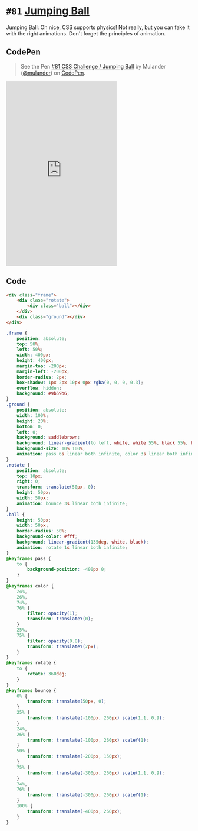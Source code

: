 
<Meta />

# `#81` [Jumping Ball](https://100dayscss.com/days/81/)

Jumping Ball: Oh nice, CSS supports physics! Not really, but you can fake it with the right animations. Don&#x27;t forget the principles of animation.

## CodePen

> See the Pen [#81 CSS Challenge / Jumping Ball](https://codepen.io/mulander/pen/XWogKqW)
by Mulander ([@mulander](https://codepen.io/mulander))
on [CodePen](https://codepen.io).

<iframe
  height="500"
  className="w-full my-10 bg-gray-200"
  scrolling="no"
  title="#81 CSS Challenge / Jumping Ball"
  src="https://codepen.io/mulander/embed/XWogKqW?default-tab=html%2Cresult"
  frameBorder="no"
  loading="lazy"
  allowtransparency="true"
  allowFullScreen={true}
>

</iframe>

## Code

```html
<div class="frame">
	<div class="rotate">
		<div class="ball"></div>
	</div>
	<div class="ground"></div>
</div>
```

```css
.frame {
	position: absolute;
	top: 50%;
	left: 50%;
	width: 400px;
	height: 400px;
	margin-top: -200px;
	margin-left: -200px;
	border-radius: 2px;
	box-shadow: 1px 2px 10px 0px rgba(0, 0, 0, 0.3);
	overflow: hidden;
	background: #9b59b6;
}
.ground {
	position: absolute;
	width: 100%;
	height: 20%;
	bottom: 0;
	left: 0;
	background: saddlebrown;
	background: linear-gradient(to left, white, white 55%, black 55%, black) repeat;
	background-size: 10% 100%;
	animation: pass 6s linear both infinite, color 3s linear both infinite;
}
.rotate {
	position: absolute;
	top: 10px;
	right: 0;
	transform: translate(50px, 0);
	height: 50px;
	width: 50px;
	animation: bounce 3s linear both infinite;
}
.ball {
	height: 50px;
	width: 50px;
	border-radius: 50%;
	background-color: #fff;
	background: linear-gradient(135deg, white, black);
	animation: rotate 1s linear both infinite;
}
@keyframes pass {
	to {
		background-position: -400px 0;
	}
}
@keyframes color {
	24%,
	26%,
	74%,
	76% {
		filter: opacity(1);
		transform: translateY(0);
	}
	25%,
	75% {
		filter: opacity(0.8);
		transform: translateY(2px);
	}
}
@keyframes rotate {
	to {
		rotate: 360deg;
	}
}
@keyframes bounce {
	0% {
		transform: translate(50px, 0);
	}
	25% {
		transform: translate(-100px, 260px) scale(1.1, 0.9);
	}
	24%,
	26% {
		transform: translate(-100px, 260px) scaleY(1);
	}
	50% {
		transform: translate(-200px, 150px);
	}
	75% {
		transform: translate(-300px, 260px) scale(1.1, 0.9);
	}
	74%,
	76% {
		transform: translate(-300px, 260px) scaleY(1);
	}
	100% {
		transform: translate(-400px, 260px);
	}
}
```